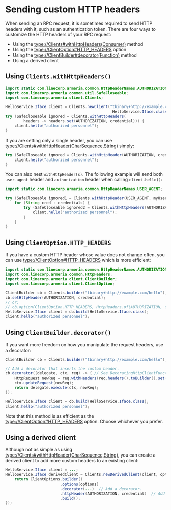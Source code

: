 # Sending custom HTTP headers

When sending an RPC request, it is sometimes required to send HTTP headers with it, such as an authentication token.
There are four ways to customize the HTTP headers of your RPC request:
- Using the <type://Clients#withHttpHeaders(Consumer)> method
- Using the <type://ClientOption#HTTP_HEADERS> option
- Using the <type://ClientBuilder#decorator(Function)> method
- Using a derived client

## Using `Clients.withHttpHeaders()`

```java
import static com.linecorp.armeria.common.HttpHeaderNames.AUTHORIZATION;
import com.linecorp.armeria.common.util.SafeCloseable;
import com.linecorp.armeria.client.Clients;

HelloService.Iface client = Clients.newClient("tbinary+http://example.com/hello",
                                               HelloService.Iface.class);
try (SafeCloseable ignored = Clients.withHttpHeaders(
        headers -> headers.set(AUTHORIZATION, credential))) {
    client.hello("authorized personnel");
}
```

If you are setting only a single header,
you can use <type://Clients#withHttpHeader(CharSequence,String)> simply:

```java
try (SafeCloseable ignored = Clients.withHttpHeader(AUTHORIZATION, credential)) {
    client.hello("authorized personnel");
}
```

You can also nest `withHttpHeader(s)`. The following example will send both `user-agent` header and
`authorization` header when calling `client.hello()`:

```java
import static com.linecorp.armeria.common.HttpHeaderNames.USER_AGENT;

try (SafeCloseable ignored1 = Clients.withHttpHeader(USER_AGENT, myUserAgent)) {
    for (String cred : credentials) {
        try (SafeCloseable ignored2 = Clients.withHttpHeaders(AUTHORIZATION, cred)) {
            client.hello("authorized personnel");
        }
    }
}
```

## Using `ClientOption.HTTP_HEADERS`

If you have a custom HTTP header whose value does not change often, you can use
<type://ClientOption#HTTP_HEADERS> which is more efficient:

```java
import static com.linecorp.armeria.common.HttpHeaderNames.AUTHORIZATION;
import com.linecorp.armeria.common.HttpHeaders;
import com.linecorp.armeria.client.ClientBuilder;
import com.linecorp.armeria.client.ClientOption;

ClientBuilder cb = Clients.builder("tbinary+http://example.com/hello");
cb.setHttpHeader(AUTHORIZATION, credential);
// or:
// cb.option(ClientOption.HTTP_HEADERS, HttpHeaders.of(AUTHORIZATION, credential));
HelloService.Iface client = cb.build(HelloService.Iface.class);
client.hello("authorized personnel");
```

## Using `ClientBuilder.decorator()`

If you want more freedom on how you manipulate the request headers, use a decorator:

```java
ClientBuilder cb = Clients.builder("tbinary+http://example.com/hello");

// Add a decorator that inserts the custom header.
cb.decorator((delegate, ctx, req) -> { // See DecoratingHttpClientFunction and DecoratingRpcClientFunction.
    HttpRequest newReq = req.withHeaders(req.headers().toBuilder().set(AUTHORIZATION, credential));
    ctx.updateRequest(newReq);
    return delegate.execute(ctx, newReq);
});

HelloService.Iface client = cb.build(HelloService.Iface.class);
client.hello("authorized personnel");
```

Note that this method is as efficient as the <type://ClientOption#HTTP_HEADERS> option.
Choose whichever you prefer.

## Using a derived client

Although not as simple as using <type://Clients#withHttpHeader(CharSequence,String)>,
you can create a derived client to add more custom headers to an existing client:

```java
HelloService.Iface client = ...;
HelloService.Iface derivedClient = Clients.newDerivedClient(client, options -> {
    return ClientOptions.builder()
                        .options(options)
                        .decorator(...)  // Add a decorator.
                        .httpHeader(AUTHORIZATION, credential)  // Add an HTTP header.
                        .build();
});
```
